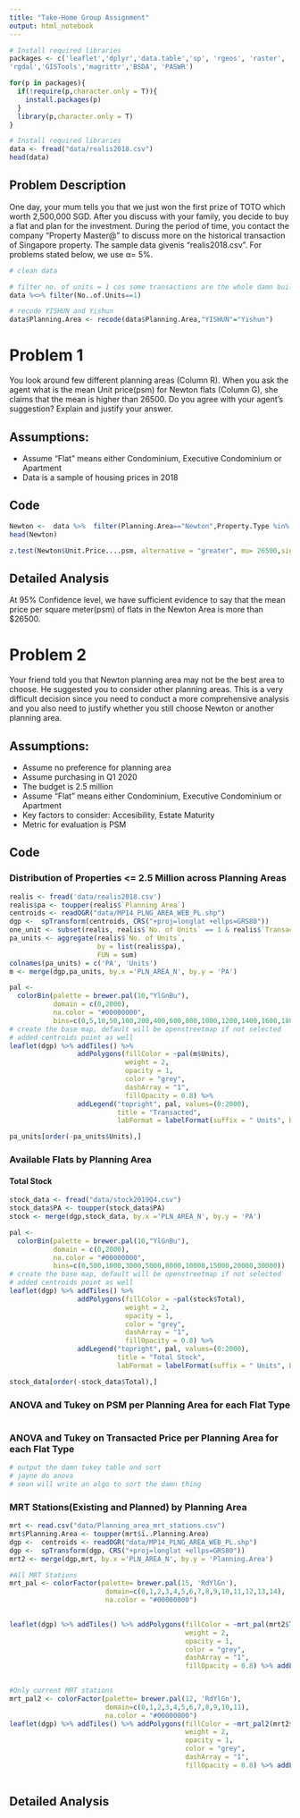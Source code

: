 ```yaml
---
title: "Take-Home Group Assignment"
output: html_notebook
---
```


```r
# Install required libraries
packages <- c('leaflet','dplyr','data.table','sp', 'rgeos', 'raster', 
'rgdal','GISTools','magrittr','BSDA', 'PASWR')

for(p in packages){
  if(!require(p,character.only = T)){
    install.packages(p)
  }
  library(p,character.only = T)
}
```

```r
# Install required libraries
data <- fread("data/realis2018.csv")
head(data)
```

## Problem Description
One day, your mum tells you that we just won the first prize of TOTO which worth 2,500,000 SGD. After you discuss with your family, you decide to buy a flat and plan for the investment. During the period of time, you contact the company "Property Master@" to discuss more on the historical transaction of Singapore property. The sample data givenis “realis2018.csv”. For problems stated below, we use α= 5%.

```r
# clean data

# filter no. of units = 1 cos some transactions are the whole damn building
data %<>% filter(No..of.Units==1)

# recode YISHUN and Yishun
data$Planning.Area <- recode(data$Planning.Area,"YISHUN"="Yishun")
```

# Problem 1
You look around few different planning areas (Column R). When you ask the agent what is the mean Unit price(psm) for Newton flats (Column G), she claims that the mean is higher than 26500. Do you agree with your agent’s suggestion? Explain and justify your answer.

## Assumptions:
* Assume "Flat" means either Condominium, Executive Condominium or Apartment
* Data is a sample of housing prices in 2018

## Code
```r
Newton <-  data %>%  filter(Planning.Area=="Newton",Property.Type %in% c("Condominium", "Apartment", "Executive Condominium"), No..of.Units == "1")
head(Newton)
```

```r
z.test(Newton$Unit.Price....psm, alternative = "greater", mu= 26500,sigma.x=sd(Newton$Unit.Price....psm))
```

## Detailed Analysis
At 95% Confidence level, we have sufficient evidence to say that the mean price per square meter(psm) of flats in the Newton Area is more than $26500.


# Problem 2
Your friend told you that Newton planning area may not be the best area to choose. He suggested you to consider other planning areas. This is a very difficult decision since you need to conduct a more comprehensive analysis and you also need to justify whether you still choose Newton or another planning area.

## Assumptions:
* Assume no preference for planning area
* Assume purchasing in Q1 2020
* The budget is 2.5 million
* Assume "Flat" means either Condominium, Executive Condominium or Apartment
* Key factors to consider: Accesibility, Estate Maturity
* Metric for evaluation is PSM

## Code
### Distribution of Properties <= 2.5 Million across Planning Areas
```r
realis <- fread('data/realis2018.csv')
realis$pa <- toupper(realis$`Planning Area`)
centroids <- readOGR("data/MP14_PLNG_AREA_WEB_PL.shp")
dgp <-  spTransform(centroids, CRS("+proj=longlat +ellps=GRS80"))
one_unit <- subset(realis, realis$`No. of Units` == 1 & realis$`Transacted Price ($)` <= 2500000)
pa_units <- aggregate(realis$`No. of Units`,
                      by = list(realis$pa),
                      FUN = sum)
colnames(pa_units) = c('PA', 'Units')
m <- merge(dgp,pa_units, by.x ='PLN_AREA_N', by.y = 'PA')

pal <-
  colorBin(palette = brewer.pal(10,"YlGnBu"),
           domain = c(0,2000),
           na.color = "#00000000",
           bins=c(0,5,10,50,100,200,400,600,800,1000,1200,1400,1600,1800,2000))
# create the base map, default will be openstreetmap if not selected 
# added centroids point as well
leaflet(dgp) %>% addTiles() %>% 
                 addPolygons(fillColor = ~pal(m$Units),
                             weight = 2,
                             opacity = 1,
                             color = "grey",
                             dashArray = "1",
                             fillOpacity = 0.8) %>% 
                 addLegend("topright", pal, values=(0:2000), 
                           title = "Transacted", 
                           labFormat = labelFormat(suffix = " Units", between = '-')) 
```

```r
pa_units[order(-pa_units$Units),]
```

### Available Flats by Planning Area
#### Total Stock
```r
stock_data <- fread("data/stock2019Q4.csv")
stock_data$PA <- toupper(stock_data$PA)
stock <- merge(dgp,stock_data, by.x ='PLN_AREA_N', by.y = 'PA')

pal <-
  colorBin(palette = brewer.pal(10,"YlGnBu"),
           domain = c(0,2000),
           na.color = "#00000000",
           bins=c(0,500,1000,3000,5000,8000,10000,15000,20000,30000))
# create the base map, default will be openstreetmap if not selected 
# added centroids point as well
leaflet(dgp) %>% addTiles() %>% 
                 addPolygons(fillColor = ~pal(stock$Total),
                             weight = 2,
                             opacity = 1,
                             color = "grey",
                             dashArray = "1",
                             fillOpacity = 0.8) %>% 
                 addLegend("topright", pal, values=(0:2000), 
                           title = "Total Stock", 
                           labFormat = labelFormat(suffix = " Units", between = '-')) 
```

```r
stock_data[order(-stock_data$Total),]
```

### ANOVA and Tukey on PSM per Planning Area for each Flat Type
```r

```

### ANOVA and Tukey on Transacted Price per Planning Area for each Flat Type
```r
# output the damn tukey table and sort
# jayne do anova
# sean will write an algo to sort the damn thing
```

### MRT Stations(Existing and Planned) by Planning Area
```r
mrt <- read.csv("data/Planning_area_mrt_stations.csv")
mrt$Planning.Area <- toupper(mrt$ï..Planning.Area)
dgp <-  centroids <- readOGR("data/MP14_PLNG_AREA_WEB_PL.shp")
dgp <-  spTransform(dgp, CRS("+proj=longlat +ellps=GRS80"))
mrt2 <- merge(dgp,mrt, by.x ='PLN_AREA_N', by.y = 'Planning.Area')

#All MRT Stations
mrt_pal <- colorFactor(palette= brewer.pal(15, 'RdYlGn'),
                        domain=c(0,1,2,3,4,5,6,7,8,9,10,11,12,13,14),
                        na.color = "#00000000")

 
leaflet(dgp) %>% addTiles() %>% addPolygons(fillColor = ~mrt_pal(mrt2$Total.no..of.stations),
                                            weight = 2,
                                            opacity = 1,
                                            color = "grey",
                                            dashArray = "1",
                                            fillOpacity = 0.8) %>% addLegend("topright", mrt_pal, values=(0:14), title= "MRT Stations", labFormat = 
                                                                               labelFormat(suffix = " stations"))

#Only current MRT stations
mrt_pal2 <- colorFactor(palette= brewer.pal(12, 'RdYlGn'),
                        domain=c(0,1,2,3,4,5,6,7,8,9,10,11),
                        na.color = "#00000000")
leaflet(dgp) %>% addTiles() %>% addPolygons(fillColor = ~mrt_pal2(mrt2$No..of.operational.stations),
                                            weight = 2,
                                            opacity = 1,
                                            color = "grey",
                                            dashArray = "1",
                                            fillOpacity = 0.8) %>% addLegend("topright", mrt_pal2, values=(0:11), title= "MRT Stations", labFormat = 
                                                                               labelFormat(suffix = " stations"))

```

## Detailed Analysis

